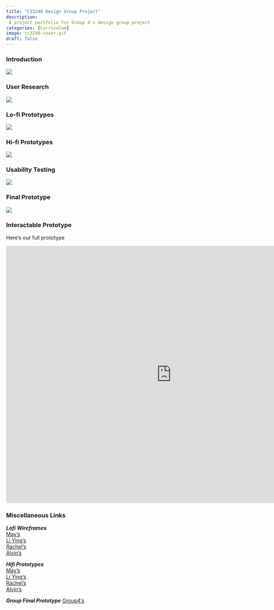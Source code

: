 ```yaml
---
title: "CS3240 Design Group Project"
description: 
 A project portfolio for Group 4's design group project
categories: [Curriculum]
image: cs3240-cover.gif
draft: false
---
```


<div class="hidden-header">
### Introduction
</div>

![](1.png)

<div class="hidden-header">
### User Research
</div>

![](2.png)

<div class="hidden-header">
### Lo-fi Prototypes
</div>

![](3.png)

<div class="hidden-header">
### Hi-fi Prototypes
</div>

![](4.png)

<div class="hidden-header">
### Usability Testing
</div>

![](5.png)

<div class="hidden-header">
### Final Prototype
</div>

![](6.png)

### Interactable Prototype
Here's our full prototype

<iframe style="border: 1px solid rgba(0, 0, 0, 0.1);" width="900" height="700" src="https://www.figma.com/embed?embed_host=share&url=https%3A%2F%2Fwww.figma.com%2Fproto%2FTw12snPlPeQ5ivL3lJomXx%2Fgroup-assignment%3Fpage-id%3D0%253A1%26type%3Ddesign%26node-id%3D531-1498%26viewport%3D46%252C32%252C0.07%26t%3D6ABXfwhMUCwed3Jv-1%26scaling%3Dscale-down%26starting-point-node-id%3D531%253A1498%26show-proto-sidebar%3D1%26mode%3Ddesign" allowfullscreen></iframe>

### Miscellaneous Links
::: {.callout-note title="Relevant Links" collapse="true"}  

***Lofi Wireframes***  
[May's](https://docs.google.com/document/d/1MXbt5HICKR0WjqAsJb6f3T3gL1jZtvRuFFfWTx1GAhA/edit)  
[Li Ying's](https://www.figma.com/file/a0NItjPxTAYcTZrrK7DREQ/lo-fi-liying?type=design&node-id=0%3A1&mode=design&t=LKnsURKk36HbKaMy-1)  
[Rachel's](https://www.figma.com/file/xRaYckL0XiNCvjYH46K2Iv/CS3240-G2-Individual-Work?type=design&node-id=0%3A1&mode=design&t=2FABzUc4Kk6RAfwu-1)  
[Alvin's](https://www.figma.com/file/X2SwHvxIogaa6325znTz5g/Lofi-Wireframe?type=design&node-id=0%3A1&mode=design&t=UfPDFQkg3DnPzzwH-1)  

***Hifi Prototypes***  
[May's](https://www.figma.com/file/ei2pgV0Xi2C4YbIjM6POpW/Untitled?type=design&node-id=0%3A1&mode=design&t=aiWvDsHFwGoPbgy6-1)  
[Li Ying's](https://www.figma.com/file/Obx4c2wOVg80BRjR26cb49/liying's-hi-fi?type=design&node-id=0%3A1&mode=design&t=iykbJXwW5Rws3w1R-1)  
[Rachel's](https://www.figma.com/file/xRaYckL0XiNCvjYH46K2Iv/CS3240-G2-Individual-Work?type=design&node-id=0%3A1&mode=design&t=2FABzUc4Kk6RAfwu-1)  
[Alvin's](https://www.figma.com/file/d7bILbCQrzUpjCnG1CyGjB/High-Fidelity-UT2?type=design&node-id=0%3A1&mode=design&t=96fbPSU114DYgdoK-1)  

***Group Final Prototype***
[Group4's](https://www.figma.com/proto/Tw12snPlPeQ5ivL3lJomXx/group-assignment?page-id=0%3A1&type=design&node-id=531-1498&viewport=4%2C32%2C0.07&t=b5BW5g7PfFpgvnHJ-1&scaling=scale-down&starting-point-node-id=531%3A1498&show-proto-sidebar=1&mode=design)

:::


